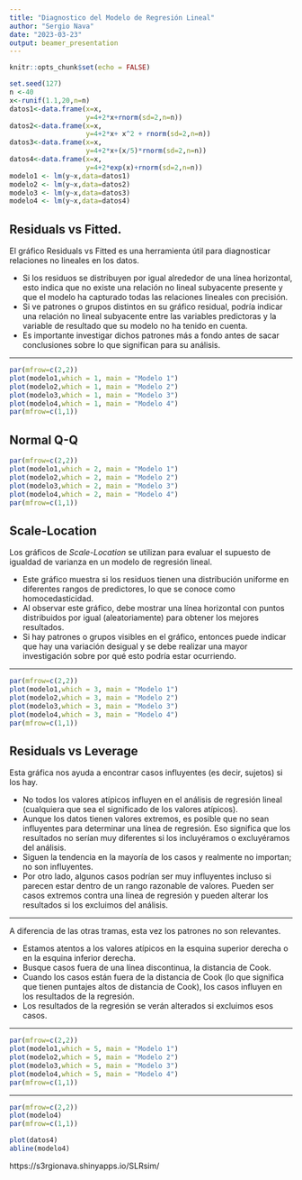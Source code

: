 ```yaml
---
title: "Diagnostico del Modelo de Regresión Lineal"
author: "Sergio Nava"
date: "2023-03-23"
output: beamer_presentation
---
```


```r
knitr::opts_chunk$set(echo = FALSE)
```

```r
set.seed(127)
n <-40
x<-runif(1.1,20,n=n)
datos1<-data.frame(x=x,
                   y=4+2*x+rnorm(sd=2,n=n))
datos2<-data.frame(x=x,
                   y=4+2*x+ x^2 + rnorm(sd=2,n=n))
datos3<-data.frame(x=x,
                   y=4+2*x+(x/5)*rnorm(sd=2,n=n))
datos4<-data.frame(x=x,
                   y=4+2*exp(x)+rnorm(sd=2,n=n))
modelo1 <- lm(y~x,data=datos1)
modelo2 <- lm(y~x,data=datos2)
modelo3 <- lm(y~x,data=datos3)
modelo4 <- lm(y~x,data=datos4)
```


## Residuals vs Fitted.

El gráfico Residuals vs Fitted es una herramienta útil para diagnosticar relaciones no lineales en los datos. 

- Si los residuos se distribuyen por igual alrededor de una línea horizontal, esto indica que no existe una relación no lineal subyacente presente y que el modelo ha capturado todas las relaciones lineales con precisión. 
- Si ve patrones o grupos distintos en su gráfico residual, podría indicar una relación no lineal subyacente entre las variables predictoras y la variable de resultado que su modelo no ha tenido en cuenta. 
- Es importante investigar dichos patrones más a fondo antes de sacar conclusiones sobre lo que significan para su análisis.

---

```r
par(mfrow=c(2,2))
plot(modelo1,which = 1, main = "Modelo 1")
plot(modelo2,which = 1, main = "Modelo 2")
plot(modelo3,which = 1, main = "Modelo 3")
plot(modelo4,which = 1, main = "Modelo 4")
par(mfrow=c(1,1))
```


## Normal Q-Q


```r
par(mfrow=c(2,2))
plot(modelo1,which = 2, main = "Modelo 1")
plot(modelo2,which = 2, main = "Modelo 2")
plot(modelo3,which = 2, main = "Modelo 3")
plot(modelo4,which = 2, main = "Modelo 4")
par(mfrow=c(1,1))
```


## Scale-Location

Los gráficos de *Scale-Location* se utilizan para evaluar el supuesto de igualdad de varianza en un modelo de regresión lineal. 

- Este gráfico muestra si los residuos tienen una distribución uniforme en diferentes rangos de predictores, lo que se conoce como homocedasticidad. 
- Al observar este gráfico, debe mostrar una línea horizontal con puntos distribuidos por igual (aleatoriamente) para obtener los mejores resultados. 
- Si hay patrones o grupos visibles en el gráfico, entonces puede indicar que hay una variación desigual y se debe realizar una mayor investigación sobre por qué esto podría estar ocurriendo.

---

```r
par(mfrow=c(2,2))
plot(modelo1,which = 3, main = "Modelo 1")
plot(modelo2,which = 3, main = "Modelo 2")
plot(modelo3,which = 3, main = "Modelo 3")
plot(modelo4,which = 3, main = "Modelo 4")
par(mfrow=c(1,1))
```

## Residuals vs Leverage

Esta gráfica nos ayuda a encontrar casos influyentes (es decir, sujetos) si los hay. 

- No todos los valores atípicos influyen en el análisis de regresión lineal (cualquiera que sea el significado de los valores atípicos). 
- Aunque los datos tienen valores extremos, es posible que no sean influyentes para determinar una línea de regresión. Eso significa que los resultados no serían muy diferentes si los incluyéramos o excluyéramos del análisis. 
- Siguen la tendencia en la mayoría de los casos y realmente no importan; no son influyentes. 
- Por otro lado, algunos casos podrían ser muy influyentes incluso si parecen estar dentro de un rango razonable de valores. Pueden ser casos extremos contra una línea de regresión y pueden alterar los resultados si los excluimos del análisis. 

---

A diferencia de las otras tramas, esta vez los patrones no son relevantes. 

- Estamos atentos a los valores atípicos en la esquina superior derecha o en la esquina inferior derecha. 
- Busque casos fuera de una línea discontinua, la distancia de Cook. 
- Cuando los casos están fuera de la distancia de Cook (lo que significa que tienen puntajes altos de distancia de Cook), los casos influyen en los resultados de la regresión. 
- Los resultados de la regresión se verán alterados si excluimos esos casos.

---

```r
par(mfrow=c(2,2))
plot(modelo1,which = 5, main = "Modelo 1")
plot(modelo2,which = 5, main = "Modelo 2")
plot(modelo3,which = 5, main = "Modelo 3")
plot(modelo4,which = 5, main = "Modelo 4")
par(mfrow=c(1,1))
```

---


```r
par(mfrow=c(2,2))
plot(modelo4)
par(mfrow=c(1,1))
```

```r
plot(datos4)
abline(modelo4)
```

https://s3rgionava.shinyapps.io/SLRsim/